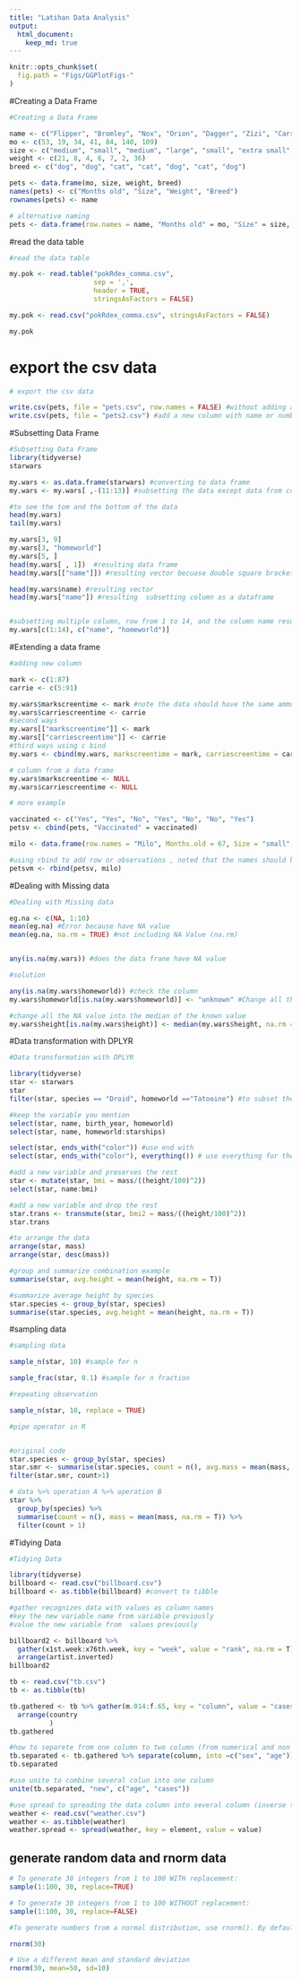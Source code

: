 ```yaml
---
title: "Latihan Data Analysis"
output: 
  html_document:
    keep_md: true
---
```

```r
knitr::opts_chunk$set(
  fig.path = "Figs/GGPlotFigs-"
)
```


#Creating a Data Frame
```r
#Creating a Data Frame

name <- c("Flipper", "Bromley", "Nox", "Orion", "Dagger", "Zizi", "Carrie")
mo <- c(53, 19, 34, 41, 84, 140, 109)
size <- c("medium", "small", "medium", "large", "small", "extra small", "large")
weight <- c(21, 8, 4, 6, 7, 2, 36)
breed <- c("dog", "dog", "cat", "cat", "dog", "cat", "dog")

pets <- data.frame(mo, size, weight, breed)
names(pets) <- c("Months old", "Size", "Weight", "Breed")
rownames(pets) <- name

# alternative naming
pets <- data.frame(row.names = name, "Months old" = mo, "Size" = size, "Weight" = weight, "Breed" = breed)

```

#read the data table
```r
#read the data table

my.pok <- read.table("pokRdex_comma.csv", 
                     sep = ',', 
                     header = TRUE, 
                     stringsAsFactors = FALSE)

my.pok <- read.csv("pokRdex_comma.csv", stringsAsFactors = FALSE)

my.pok
```

# export the csv data
```r

# export the csv data

write.csv(pets, file = "pets.csv", row.names = FALSE) #without adding a new column
write.csv(pets, file = "pets2.csv") #add a new column with name or number
```


#Subsetting Data Frame
```r

#Subsetting Data Frame
library(tidyverse)
starwars

my.wars <- as.data.frame(starwars) #converting to data frame
my.wars <- my.wars[ ,-(11:13)] #subsetting the data except data from column 11:13

#to see the tom and the bottom of the data
head(my.wars)
tail(my.wars)

my.wars[3, 9]
my.wars[3, "homeworld"]
my.wars[5, ]
head(my.wars[ , 1])  #resulting data frame
head(my.wars[["name"]]) #resulting vector becuase double square bracket

head(my.wars$name) #resulting vector
head(my.wars["name"]) #resulting  subsetting column as a dataframe


#subsetting multiple column, row from 1 to 14, and the column name resulting data frame
my.wars[c(1:14), c("name", "homeworld")] 


```

#Extending a data frame
```r
#adding new column

mark <- c(1:87)
carrie <- c(5:91)

my.wars$markscreentime <- mark #note the data should have the same ammount of data
my.wars$carriescreentime <- carrie
#second ways
my.wars[["markscreentime"]] <- mark
my.wars[["carriescreentime"]] <- carrie
#third ways using c bind
my.wars <- cbind(my.wars, markscreentime = mark, carriescreentime = carrie)

# column from a data frame
my.wars$markscreentime <- NULL  
my.wars$carriescreentime <- NULL

# more example

vaccinated <- c("Yes", "Yes", "No", "Yes", "No", "No", "Yes")
petsv <- cbind(pets, "Vaccinated" = vaccinated)

milo <- data.frame(row.names = "Milo", Months.old = 67, Size = "small", Weight = 7, Breed = "dog", Vaccinated = "Yes")

#using rbind to add row or observations , noted that the names should be the same from previous name
petsvm <- rbind(petsv, milo)

```

#Dealing with Missing data
```r
#Dealing with Missing data

eg.na <- c(NA, 1:10)
mean(eg.na) #Error because have NA value
mean(eg.na, na.rm = TRUE) #not including NA Value (na.rm)


any(is.na(my.wars)) #does the data frane have NA value

#solution

any(is.na(my.wars$homeworld)) #check the column
my.wars$homeworld[is.na(my.wars$homeworld)] <- "unknown" #Change all the NA value tu Char "Unknown"

#change all the NA value into the median of the known value
my.wars$height[is.na(my.wars$height)] <- median(my.wars$height, na.rm = T)

```

#Data transformation with DPLYR
```r

#Data transformation with DPLYR

library(tidyverse)
star <- starwars
star
filter(star, species == "Droid", homeworld =="Tatooine") #to subset the data spesific keyword column

#keep the variable you mention
select(star, name, birth_year, homeworld)
select(star, name, homeworld:starships)

select(star, ends_with("color")) #use end with
select(star, ends_with("color"), everything()) # use everything for the rest

#add a new variable and preserves the rest
star <- mutate(star, bmi = mass/((height/100)^2))
select(star, name:bmi)

#add a new variable and drop the rest
star.trans <- transmute(star, bmi2 = mass/((height/100)^2))
star.trans

#to arrange the data 
arrange(star, mass)
arrange(star, desc(mass)) 

#group and summarize combination example
summarise(star, avg.height = mean(height, na.rm = T))

#summarize average height by species
star.species <- group_by(star, species)
summarise(star.species, avg.height = mean(height, na.rm = T)) 

```

#sampling data
```r
#sampling data 

sample_n(star, 10) #sample for n 

sample_frac(star, 0.1) #sample for n fraction

#repeating observation

sample_n(star, 10, replace = TRUE)


```
```r
#pipe operator in R


#original code
star.species <- group_by(star, species)
star.smr <- summarise(star.species, count = n(), avg.mass = mean(mass, na.rm = T))
filter(star.smr, count>1)

# data %>% operation A %>% operation B
star %>%
  group_by(species) %>%
  summarise(count = n(), mass = mean(mass, na.rm = T)) %>%
  filter(count > 1)


```

#Tidying Data
```r
#Tidying Data

library(tidyverse)
billboard <- read.csv("billboard.csv")
billboard <- as.tibble(billboard) #convert to tibble

#gather recognizes data with values as column names
#key the new variable name from variable previously
#value the new variable from  values previously

billboard2 <- billboard %>% 
  gather(x1st.week:x76th.week, key = "week", value = "rank", na.rm = T) %>%
  arrange(artist.inverted)
billboard2

tb <- read.csv("tb.csv")
tb <- as.tibble(tb)

tb.gathered <- tb %>% gather(m.014:f.65, key = "column", value = "cases", na.rm = T) %>%
  arrange(country
          )
tb.gathered

#how to separete from one column to two column (from numerical and non numerical)
tb.separated <- tb.gathered %>% separate(column, into =c("sex", "age"))
tb.separated

```
```r
#use unite to combine several colun into one column
unite(tb.separated, "new", c("age", "cases"))

#use spread to spreading the data column into several column (inverse to gather)
weather <- read.csv("weather.csv")
weather <- as.tibble(weather)
weather.spread <- spread(weather, key = element, value = value)

```


## generate random data and rnorm data

```r

# To generate 30 integers from 1 to 100 WITH replacement:
sample(1:100, 30, replace=TRUE)

# To generate 30 integers from 1 to 100 WITHOUT replacement:
sample(1:100, 30, replace=FALSE)

#To generate numbers from a normal distribution, use rnorm(). By default the mean is 0 and the standard deviation is 1.

rnorm(30)

# Use a different mean and standard deviation
rnorm(30, mean=50, sd=10)


```